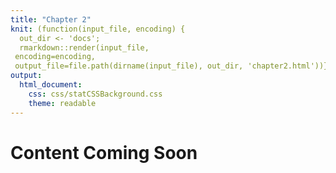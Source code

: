 ```yaml
---
title: "Chapter 2"
knit: (function(input_file, encoding) {
  out_dir <- 'docs';
  rmarkdown::render(input_file,
 encoding=encoding,
 output_file=file.path(dirname(input_file), out_dir, 'chapter2.html'))})
output: 
  html_document:
    css: css/statCSSBackground.css
    theme: readable
---
```


# Content Coming Soon